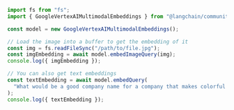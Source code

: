 ```typescript
import fs from "fs";
import { GoogleVertexAIMultimodalEmbeddings } from "@langchain/community/experimental/multimodal_embeddings/googlevertexai";

const model = new GoogleVertexAIMultimodalEmbeddings();

// Load the image into a buffer to get the embedding of it
const img = fs.readFileSync("/path/to/file.jpg");
const imgEmbedding = await model.embedImageQuery(img);
console.log({ imgEmbedding });

// You can also get text embeddings
const textEmbedding = await model.embedQuery(
  "What would be a good company name for a company that makes colorful socks?"
);
console.log({ textEmbedding });
```